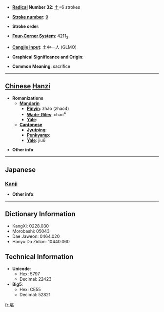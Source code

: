 * '''[[Wiktionary:Chinese radical index| Radical]] Number 32''': [[Wiktionary:Chinese radical index 土|土]]+6 strokes

* '''[[Wiktionary:Chinese total strokes index|Stroke number]]''': [[Wiktionary:Chinese total strokes index 9|9]]

* '''Stroke order''': 

* '''[[Wiktionary:Chinese four corner index|Four-Corner System]]''': 4211<sub>3</sub>

* '''[[Wiktionary:Chinese Cangjie index|Cangjie input]]''': 土中一人 (GLMO)

* '''Graphical Significance and Origin''': 

* '''Common Meaning''': sacrifice

----

== [[Chinese]] [[Hanzi]] ==

* '''Romanizations'''
** '''[[Mandarin]]'''
*** '''[[Pinyin]]''': zhào (zhao4)
*** '''[[Wade-Giles]]''': chao<sup>4</sup>
*** '''[[Yale]]''': 
** '''[[Cantonese]]'''
*** '''[[Jyutping]]''':
*** '''[[Penkyamp]]''': 
*** '''[[Yale]]''': jiu6

* '''Other info''': 

----

==Japanese==
===[[Kanji]]===
{{kanji|on readings=[[ちょう]] (chō), [[じょう]] (jō)|kun readings=[[はいりどころ]] (hauridokoro)}}

* '''Other info''':  

----

== Dictionary Information ==

* KangXi: 0228.030
* Morobashi: 05043
* Dae Jaweon: 0464.020
* Hanyu Da Zidian: 10440.060

== Technical Information ==

* '''Unicode''':
** Hex: 5797
** Decimal: 22423
* '''Big5''':
** Hex: CE55
** Decimal: 52821

[[fr:垗]]